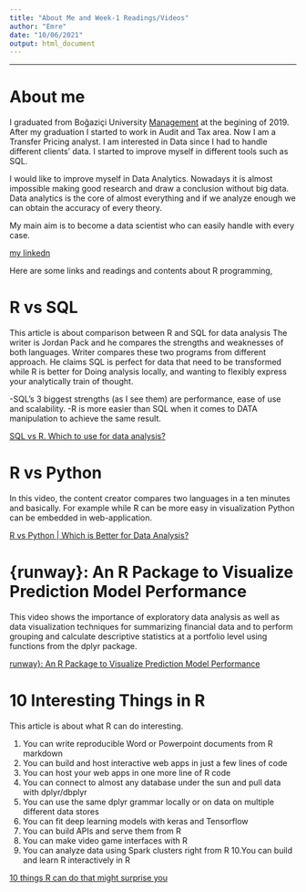 ```yaml
---
title: "About Me and Week-1 Readings/Videos"
author: "Emre"
date: "10/06/2021"
output: html_document
---
```

---

# About me

I graduated from Boğaziçi University [Management](https://mgmt.boun.edu.tr/) at the begining of 2019. After my graduation I started to work in Audit and Tax area. Now I am a Transfer Pricing analyst. I am interested in Data since I had to handle different clients' data. I started to improve myself in different tools such as SQL.

I would like to improve myself in Data Analytics. Nowadays it is almost impossible making good research and draw a conclusion without big data. Data analytics is the core of almost everything and if we analyze enough we can obtain the accuracy of every theory.

My main aim is to become a data scientist who can easily handle with every case.

[my linkedn](https://www.linkedin.com/in/emrecansigirci/)

Here are some links and readings and contents about R programming, 

# R vs SQL

This article is about comparison between R and SQL for data analysis The writer is Jordan Pack and he compares the strengths and weaknesses of both languages. Writer compares these two programs from different approach. He claims SQL is perfect for data that need to be transformed while R is better for Doing analysis locally, and wanting  to flexibly express your analytically train of thought.

-SQL’s 3 biggest strengths (as I see them) are performance, ease of use and scalability.
-R is more easier than SQL when it comes to DATA manipulation to achieve the same result. 

[SQL vs R. Which to use for data analysis?](https://dataform.co/blog/sql-vs-r)

# R vs Python

In this video, the content creator compares two languages in a ten minutes and basically. For example while R can be more easy in visualization Python can be embedded in web-application.

[R vs Python | Which is Better for Data Analysis?](https://www.youtube.com/watch?v=1gdKC5O0Pwc)


# {runway}: An R Package to Visualize Prediction Model Performance

This video shows  the importance of exploratory data analysis as well as data visualization techniques for summarizing financial data and to perform grouping and calculate descriptive statistics at a portfolio level using functions from the dplyr package.

[runway}: An R Package to Visualize Prediction Model Performance](https://www.youtube.com/watch?v=KeYpCeDJxQM)

# 10 Interesting Things in R

This article is about what R can do interesting. 

1. You can write reproducible Word or Powerpoint documents from R markdown
2. You can build and host interactive web apps in just a few lines of code
3. You can host your web apps in one more line of R code
4. You can connect to almost any database under the sun and pull data with dplyr/dbplyr
5. You can use the same dplyr grammar locally or on data on multiple different data stores
6. You can fit deep learning models with keras and Tensorflow
7. You can build APIs and serve them from R
8. You can make video game interfaces with R
9. You can analyze data using Spark clusters right from R
10.You can build and learn R interactively in R


[10 things R can do that might surprise you](https://simplystatistics.org/2019/03/13/10-things-r-can-do-that-might-surprise-you/)


